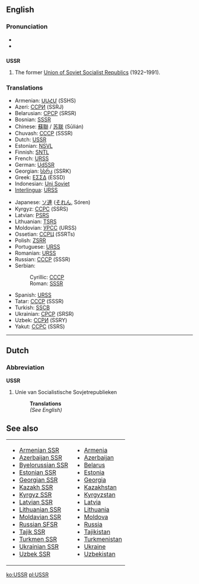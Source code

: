 {{wikipedia}}

==English==

===Pronunciation===
*{{IPA|/ˌjuɛsɛs'ɑ(r)/}}
*{{SAMPA|yu-es-es-ar}} 

==={{initialism}}===
'''USSR'''
# The former [[Union of Soviet Socialist Republics]] (1922–1991).

===Translations===
{{top}}
*Armenian: [[ՍՍՀՄ]] (SSHS)
*Azeri: [[ССРИ]] (SSRJ)
*Belarusian: [[СРСР]] (SRSR)
*Bosnian: [[SSSR#Bosnian|SSSR]] {{m}}
*Chinese: [[蘇聯]] / [[苏联]] (Sūlián)
*Chuvash: [[СССР]] (SSSR)
*Dutch: [[#Dutch|USSR]]
*Estonian: [[NSVL]]
*Finnish: [[SNTL]]
*French: [[URSS]] {{f}}
*German: [[UdSSR]]
*Georgian: [[სსრკ]] (SSRK)
*Greek: [[ΕΣΣΔ]] (ESSD)
*Indonesian: [[Uni Soviet]]
*[[Interlingua]]: [[URSS]]
{{mid}}
*Japanese: [[ソ連]] ([[それん]], Sóren)
*Kyrgyz: [[ССРС]] (SSRS)
*Latvian: [[PSRS]]
*Lithuanian: [[TSRS]]
*Moldovian: [[УРСС]] (URSS)
*Ossetian: [[ССРЦ]] (SSRTs)
*Polish: [[ZSRR]]
*Portuguese: [[URSS]] {{f}}
*Romanian: [[URSS]]
*Russian: [[СССР]] (SSSR) {{m}}
*Serbian:
*:Cyrillic: [[СССР#Serbian|СССР]] {{m}}
*:Roman: [[SSSR#Serbian|SSSR]] {{m}}
*Spanish: [[URSS]] {{f}}
*Tatar: [[СССР]] (SSSR)
*Turkish: [[SSCB]]
*Ukrainian: [[СРСР]] (SRSR)
*Uzbek: [[ССPИ]] (SSRY)
*Yakut: [[ССРС]] (SSRS)
{{bottom}}


----

==Dutch==

===Abbreviation===
'''USSR'''

#Unie van Socialistische Sovjetrepublieken
#:'''Translations'''
#:''(See English)''

==See also==
{| width="275px"
|-
| valign="top" |
* [[Armenian SSR]]
* [[Azerbaijan SSR]]
* [[Byelorussian SSR]]
* [[Estonian SSR]]
* [[Georgian SSR]]
* [[Kazakh SSR]]
* [[Kyrgyz SSR]]
* [[Latvian SSR]]
* [[Lithuanian SSR]]
* [[Moldavian SSR]]
* [[Russian SFSR]]
* [[Tajik SSR]]
* [[Turkmen SSR]]
* [[Ukrainian SSR]]
* [[Uzbek SSR]]
| valign="top" |
* [[Armenia]]
* [[Azerbaijan]]
* [[Belarus]]
* [[Estonia]]
* [[Georgia]]
* [[Kazakhstan]]
* [[Kyrgyzstan]]
* [[Latvia]]
* [[Lithuania]]
* [[Moldova]]
* [[Russia]]
* [[Tajikistan]]
* [[Turkmenistan]]
* [[Ukraine]]
* [[Uzbekistan]]
|}

[[ko:USSR]]
[[pl:USSR]]